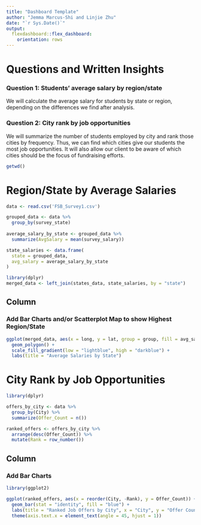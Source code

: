 ```yaml
---
title: "Dashboard Template"
author: "Jemma Marcus-Shi and Linjie Zhu"
date: "`r Sys.Date()`"
output:
  flexdashboard::flex_dashboard:
    orientation: rows
---
```


# Questions and Written Insights 

### Question 1: Students' average salary by region/state

We will calculate the average salary for students by state or region, depending on the differences we find after analysis.

### Question 2: City rank by job opportunities

We will summarize the number of students employed by city and rank those cities by frequency. Thus, we can find which cities give our students the most job opportunities. It will also allow our client to be aware of which cities should be the focus of fundraising efforts. 

```r
getwd()
```


# Region/State by Average Salaries {data-orientation="columns"}

```r
data <- read.csv('FSB_Survey1.csv')

grouped_data <- data %>%
  group_by(survey_state)
  
average_salary_by_state <- grouped_data %>%
  summarize(AvgSalary = mean(survey_salary))

state_salaries <- data.frame(
  state = grouped_data,
  avg_salary = average_salary_by_state
)

library(dplyr)
merged_data <- left_join(states_data, state_salaries, by = "state")
```

## Column {data-width="400"}

### Add Bar Charts and/or Scatterplot Map to show Highest Region/State

```r
ggplot(merged_data, aes(x = long, y = lat, group = group, fill = avg_salary)) +
  geom_polygon() +
  scale_fill_gradient(low = "lightblue", high = "darkblue") +
  labs(title = "Average Salaries by State")
```


# City Rank by Job Opportunities {data-orientation="columns"}

```r
library(dplyr)

offers_by_city <- data %>%
  group_by(City) %>%
  summarize(Offer_Count = n())

ranked_offers <- offers_by_city %>%
  arrange(desc(Offer_Count)) %>%
  mutate(Rank = row_number())
```

## Column {data-width="400"}

### Add Bar Charts

```r
library(ggplot2)

ggplot(ranked_offers, aes(x = reorder(City, -Rank), y = Offer_Count)) +
  geom_bar(stat = "identity", fill = "blue") +
  labs(title = "Ranked Job Offers by City", x = "City", y = "Offer Count") +
  theme(axis.text.x = element_text(angle = 45, hjust = 1))
```



